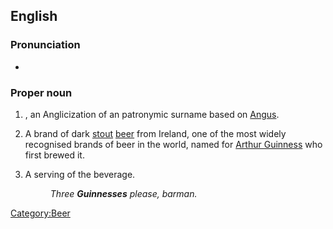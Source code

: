 ==English==

===Pronunciation===
* {{IPA|/'gɪnɪs/}}

===Proper noun===
{{en-proper noun|Guinnesses}}

# {{countable}} {{surname|from=Irish|dot=}}, an Anglicization of an {{etyl|ga}} patronymic surname based on [[Angus]].
# {{uncountable}} A brand of dark [[stout]] [[beer]] from Ireland, one of the most widely recognised brands of beer in the world, named for [[w:Arthur Guinness|Arthur Guinness]] who first brewed it.
# {{countable}} A serving of the beverage.
#: ''Three '''Guinnesses''' please, barman.''

[[Category:Beer]]